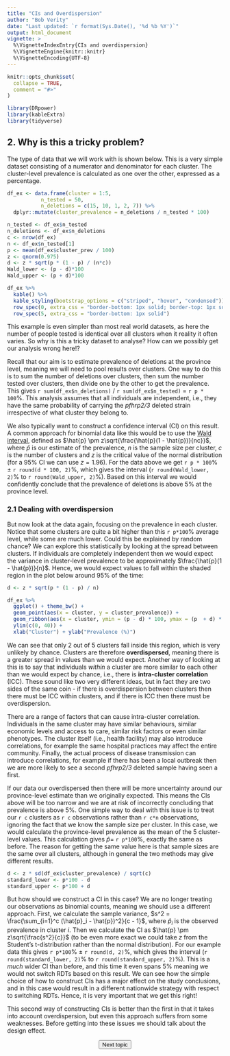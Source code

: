 ---
title: "CIs and Overdispersion"
author: "Bob Verity"
date: "Last updated: `r format(Sys.Date(), '%d %b %Y')`"
output: html_document
vignette: >
  %\VignetteIndexEntry{CIs and overdispersion}
  %\VignetteEngine{knitr::knitr}
  %\VignetteEncoding{UTF-8}
---

```{r, include = FALSE}
knitr::opts_chunk$set(
  collapse = TRUE,
  comment = "#>"
)
```
```{r, echo=FALSE, message=FALSE, warning=FALSE}
library(DRpower)
library(kableExtra)
library(tidyverse)
```


## 2. Why is this a tricky problem?

The type of data that we will work with is shown below. This is a very simple dataset consisting of a numerator and denominator for each cluster. The cluster-level prevalence is calculated as one over the other, expressed as a percentage.

```{r, echo=FALSE}
df_ex <- data.frame(cluster = 1:5,
           n_tested = 50,
           n_deletions = c(15, 10, 1, 2, 7)) %>%
  dplyr::mutate(cluster_prevalence = n_deletions / n_tested * 100)

n_tested <- df_ex$n_tested
n_deletions <- df_ex$n_deletions
c <- nrow(df_ex)
n <- df_ex$n_tested[1]
p <- mean(df_ex$cluster_prev / 100)
z <- qnorm(0.975)
d <- z * sqrt(p * (1 - p) / (n*c))
Wald_lower <- (p - d)*100
Wald_upper <- (p + d)*100

df_ex %>%
  kable() %>%
  kable_styling(bootstrap_options = c("striped", "hover", "condensed")) %>%
  row_spec(0, extra_css = "border-bottom: 1px solid; border-top: 1px solid") %>%
  row_spec(5, extra_css = "border-bottom: 1px solid")
```

This example is even simpler than most real world datasets, as here the number of people tested is identical over all clusters when it reality it often varies. So why is this a tricky dataset to analyse? How can we possibly get our analysis wrong here!?

Recall that our aim is to estimate prevalence of deletions at the province level, meaning we will need to pool results over clusters. One way to do this is to sum the number of deletions over clusters, then sum the number tested over clusters, then divide one by the other to get the prevalence. This gives `r sum(df_ex$n_deletions)` / `r sum(df_ex$n_tested)` = `r p * 100`%. This analysis assumes that all individuals are independent, i.e., they have the same probability of carrying the *pfhrp2/3* deleted strain irrespective of what cluster they belong to.

We also typically want to construct a confidence interval (CI) on this result. A common approach for binomial data like this would be to use the [Wald interval](https://en.wikipedia.org/wiki/Binomial_proportion_confidence_interval#Normal_approximation_interval_or_Wald_interval), defined as $\hat{p} \pm z\sqrt{\frac{\hat{p}(1 - \hat{p})}{nc}}$, where $\hat{p}$ is our estimate of the prevalence, $n$ is the sample size per cluster, $c$ is the number of clusters and $z$ is the critical value of the normal distribution (for a 95% CI we can use $z = 1.96$). For the data above we get `r p * 100`% $\pm$ `r round(d * 100, 2)`%, which gives the interval (`r round(Wald_lower, 2)`% to `r round(Wald_upper, 2)`%). Based on this interval we would confidently conclude that the prevalence of deletions is above 5% at the province level.

### 2.1 Dealing with overdispersion

But now look at the data again, focusing on the prevalence in each cluster. Notice that some clusters are quite a bit higher than this `r p*100`% average level, while some are much lower. Could this be explained by random chance? We can explore this statistically by looking at the spread between clusters. If individuals are completely independent then we would expect the variance in cluster-level prevalence to be approximately $\frac{\hat{p}(1 - \hat{p})}{n}$. Hence, we would expect values to fall within the shaded region in the plot below around 95% of the time:

```{r, echo=FALSE, fig.width=5, fig.height=4}
d <- z * sqrt(p * (1 - p) / n)

df_ex %>%
  ggplot() + theme_bw() +
  geom_point(aes(x = cluster, y = cluster_prevalence)) +
  geom_ribbon(aes(x = cluster, ymin = (p - d) * 100, ymax = (p  + d) * 100), fill = "red", alpha = 0.3) +
  ylim(c(0, 40)) +
  xlab("Cluster") + ylab("Prevalence (%)")
```

We can see that only 2 out of 5 clusters fall inside this region, which is very unlikely by chance. Clusters are therefore **overdispersed**, meaning there is a greater spread in values than we would expect. Another way of looking at this is to say that individuals *within* a cluster are more similar to each other than we would expect by chance, i.e., there is **intra-cluster correlation** (ICC). These sound like two very different ideas, but in fact they are two sides of the same coin - if there is overdispersion between clusters then there must be ICC within clusters, and if there is ICC then there must be overdispersion.

There are a range of factors that can cause intra-cluster correlation. Individuals in the same cluster may have similar behaviours, similar economic levels and access to care, similar risk factors or even similar phenotypes. The cluster itself (i.e., health facility) may also introduce correlations, for example the same hospital practices may affect the entire community. Finally, the actual process of disease transmission can introduce correlations, for example if there has been a local outbreak then we are more likely to see a second *pfhrp2/3* deleted sample having seen a first.

If our data our overdispersed then there will be more uncertainty around our province-level estimate than we originally expected. This means the CIs above will be too narrow and we are at risk of incorrectly concluding that prevalence is above 5%. One simple way to deal with this issue is to treat our `r c` clusters as `r c` observations rather than `r c*n` observations, ignoring the fact that we know the sample size per cluster. In this case, we would calculate the province-level prevalence as the mean of the 5 cluster-level values. This calculation gives $\hat{p} =$ `r p*100`%, exactly the same as before. The reason for getting the same value here is that sample sizes are the same over all clusters, although in general the two methods may give different results.

```{r, echo=FALSE}
d <- z * sd(df_ex$cluster_prevalence) / sqrt(c)
standard_lower <- p*100 - d
standard_upper <- p*100 + d
```

But how should we construct a CI in this case? We are no longer treating our observations as binomial counts, meaning we should use a different approach. First, we calculate the sample variance, $s^2 = \frac{\sum_{i=1}^c (\hat{p}_i - \hat{p})^2}{c - 1}$, where $\hat{p}_i$ is the observed prevalence in cluster $i$. Then we calculate the CI as $\hat{p} \pm z\sqrt{\frac{s^2}{c}}$ (to be even more exact we could take $z$ from the Student's t-distribution rather than the normal distribution). For our example data this gives `r p*100`% $\pm$ `r round(d, 2)`%, which gives the interval (`r round(standard_lower, 2)`% to `r round(standard_upper, 2)`%). This is a *much* wider CI than before, and this time it even spans 5% meaning we would not switch RDTs based on this result. We can see how the simple choice of how to construct CIs has a major effect on the study conclusions, and in this case would result in a different nationwide strategy with respect to switching RDTs. Hence, it is very important that we get this right!

This second way of constructing CIs is better than the first in that it takes into account overdispersion, but even this approach suffers from some weaknesses. Before getting into these issues we should talk about the design effect. 

<p align="center">
<button class="btn btn-primary" onclick="window.location.href='https://mrc-ide.github.io/DRpower/articles/rationale3_design_effect.html';"> Next topic </button>
</p>
